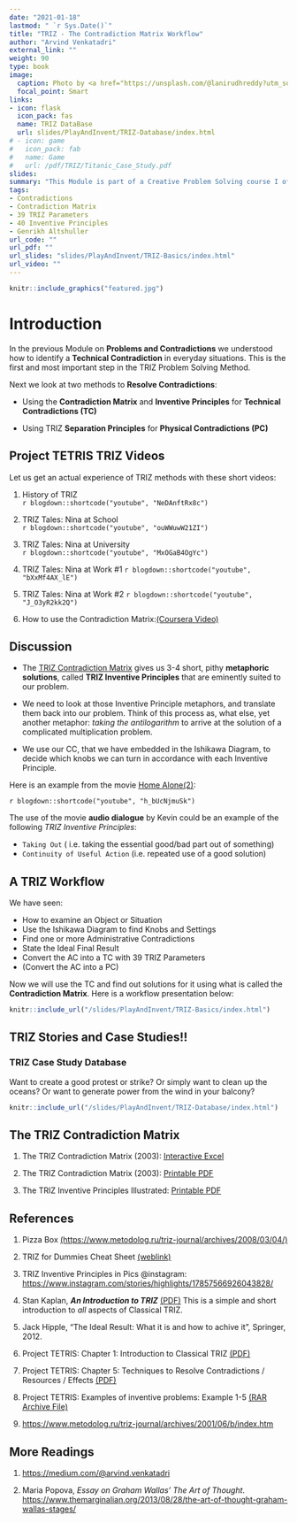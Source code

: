 ```yaml
---
date: "2021-01-18"
lastmod: " `r Sys.Date()`"
title: "TRIZ - The Contradiction Matrix Workflow"
author: "Arvind Venkatadri"
external_link: ""
weight: 90
type: book
image:
  caption: Photo by <a href="https://unsplash.com/@lanirudhreddy?utm_source=unsplash&utm_medium=referral&utm_content=creditCopyText">ANIRUDH</a> on <a href="https://unsplash.com/s/photos/matrix?utm_source=unsplash&utm_medium=referral&utm_content=creditCopyText">Unsplash</a>
  focal_point: Smart
links:
- icon: flask
  icon_pack: fas
  name: TRIZ DataBase
  url: slides/PlayAndInvent/TRIZ-Database/index.html
# - icon: game
#   icon_pack: fab
#   name: Game
#   url: /pdf/TRIZ/Titanic_Case_Study.pdf
slides: 
summary: "This Module is part of a Creative Problem Solving course I offer at Srishti Manipal Institute, Bangalore"
tags:
- Contradictions
- Contradiction Matrix
- 39 TRIZ Parameters
- 40 Inventive Principles
- Genrikh Altshuller
url_code: ""
url_pdf: ""
url_slides: "slides/PlayAndInvent/TRIZ-Basics/index.html"
url_video: ""
---
```



```r
knitr::include_graphics("featured.jpg")

```

# Introduction

In the previous Module on **Problems and Contradictions** we understood how to identify a **Technical Contradiction** in everyday situations. This is the first and most important step in the TRIZ Problem Solving Method. 

Next we look at two methods to **Resolve Contradictions**:

- Using the **Contradiction Matrix** and **Inventive Principles** for **Technical Contradictions (TC)**

- Using TRIZ **Separation Principles** for **Physical Contradictions (PC)**


## Project TETRIS TRIZ Videos
Let us get an actual experience of TRIZ methods with these short videos:


1. History of TRIZ   
  `r blogdown::shortcode("youtube", "NeDAnftRx8c")`<br>


2. TRIZ Tales: Nina at School   
  `r blogdown::shortcode("youtube", "ouWWuwW21ZI")` <br>

3. TRIZ Tales: Nina at University   
  `r blogdown::shortcode("youtube", "MxOGaB4OgYc")` <br>

4. TRIZ Tales: Nina at Work #1 
  `r blogdown::shortcode("youtube", "bXxMf4AX_lE")` <br>

5. TRIZ Tales: Nina at Work #2 
  `r blogdown::shortcode("youtube", "J_O3yR2kk2Q")` <br>


6. How to use the Contradiction Matrix:[(Coursera Video)](https://www.coursera.org/lecture/creative-thinking-techniques-and-tools-for-success/contradiction-matrix-DtEKz>)

## Discussion

- The <u>[TRIZ Contradiction Matrix](pdf/TRIZ/matrix2003.pdf)</u> gives us 3-4 short, pithy **metaphoric solutions**, called **TRIZ Inventive Principles** that are eminently suited to our problem.\

- We need to look at those Inventive Principle metaphors, and translate them back into our problem. Think of this process as, what else, yet another metaphor: *taking the antilogarithm* to arrive at the solution of a complicated multiplication problem. \
- We use our CC, that we have embedded in the Ishikawa Diagram, to decide which knobs we can turn in accordance with each Inventive Principle. 


Here is an example from the movie <u>[Home Alone(2)](https://youtu.be/mz-snPWBQYQ)</u>:

`r blogdown::shortcode("youtube", "h_bUcNjmuSk")`

The use of the movie **audio dialogue** by Kevin could be an example of the following *TRIZ Inventive Principles*:\

- `Taking Out` ( i.e. taking the essential good/bad part out of something)\
- `Continuity of Useful Action` (i.e. repeated use of a good solution)


## A TRIZ Workflow

We have seen:\

- How to examine an Object or Situation 
- Use the Ishikawa Diagram to find Knobs and Settings
- Find one or more Administrative Contradictions  
- State the Ideal Final Result  
- Convert the AC into a TC with 39 TRIZ Parameters  
- (Convert the AC into a PC)  

Now we will use the TC and find out solutions for it using what is called the **Contradiction Matrix**. Here is a workflow presentation below:  

```r
knitr::include_url("/slides/PlayAndInvent/TRIZ-Basics/index.html")

```



## TRIZ Stories and Case Studies!!

### TRIZ Case Study Database

Want to create a good protest or strike? Or simply want to clean up the oceans? Or want to generate power from the wind in your balcony?


```r
knitr::include_url("/slides/PlayAndInvent/TRIZ-Database/index.html")

```

## The TRIZ Contradiction Matrix

1. The TRIZ Contradiction Matrix (2003): <u>[Interactive Excel](pdf/TRIZ/TRIZ_interactive_contradiction_matrix_2016.xlsx)</u>

1. The TRIZ Contradiction Matrix (2003): <u>[Printable PDF](pdf/TRIZ/matrix2003.pdf)</u>

1. The TRIZ Inventive Principles Illustrated: <u>[Printable PDF](pdf/40InventivePrinciples_v1_lowRes.pdf)</u>


## References

1. Pizza Box <u>(https://www.metodolog.ru/triz-journal/archives/2008/03/04/)</u>

1. TRIZ for Dummies Cheat Sheet <u>[(weblink)](https://www.dummies.com/business/management/triz-for-dummies-cheat-sheet/)</u>

1. TRIZ Inventive Principles in Pics @instagram: <u><https://www.instagram.com/stories/highlights/17857566926043828/></u>

1. Stan Kaplan, ***An Introduction to TRIZ*** <u>[(PDF)](pdf/TRIZ/Stan Kaplan-Intro-to-TRIZ.pdf)</u>
This is a simple and short introduction to *all* aspects of Classical TRIZ.

1. Jack Hipple, "The Ideal Result: What it is and how to achive it", Springer, 2012.

1. Project TETRIS: Chapter 1: Introduction to Classical TRIZ <u>[(PDF)](https://innovazionesistematica.it/wp-content/uploads/2020/10/EN_01.pdf)</u>


1. Project TETRIS: Chapter 5: Techniques  to  Resolve  Contradictions / Resources / Effects <u>[(PDF)](https://innovazionesistematica.it/wp-content/uploads/2020/10/EN_05.pdf)</u>

1. Project TETRIS: Examples of inventive problems: Example 1-5 <u>[(RAR Archive File)](https://innovazionesistematica.it/wp-content/uploads/2020/10/ExamplesEN.rar)</u>

1. <u><https://www.metodolog.ru/triz-journal/archives/2001/06/b/index.htm></u>

## More Readings

1. <u>https://medium.com/@arvind.venkatadri</u>

1. Maria Popova, *Essay on Graham Wallas' The Art of Thought*. <u><https://www.themarginalian.org/2013/08/28/the-art-of-thought-graham-wallas-stages/></u>



